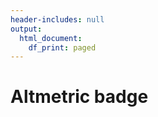 ```yaml
---
header-includes: null
output:
  html_document:
    df_print: paged
---
```


# Altmetric badge 

<div data-badge-popover="right" data-badge-type="medium-donut" data-doi="10.1038/nature.2014.14583" data-hide-no-mentions="true" class="altmetric-embed"></div>

<script type='text/javascript' src='https://d1bxh8uas1mnw7.cloudfront.net/assets/embed.js'></script>
